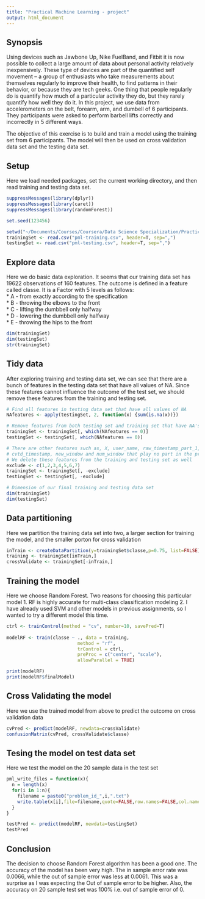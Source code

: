 ```yaml
---
title: "Practical Machine Learning - project"
output: html_document
---
```


## Synopsis
Using devices such as Jawbone Up, Nike FuelBand, and Fitbit it is now possible to collect a large amount of data about personal activity relatively inexpensively. These type of devices are part of the quantified self movement – a group of enthusiasts who take measurements about themselves regularly to improve their health, to find patterns in their behavior, or because they are tech geeks. One thing that people regularly do is quantify how much of a particular activity they do, but they rarely quantify how well they do it. In this project, we use data from accelerometers on the belt, forearm, arm, and dumbell of 6 participants. They participants were asked to perform barbell lifts correctly and incorrectly in 5 different ways. 

The objective of this exercise is to build and train a model using the training set from 6 participants. The model will then be used on cross validation data set and the testing data set. 

## Setup 
Here we load needed packages, set the current working directory, and then read training and testing data set.
```r
suppressMessages(library(dplyr))
suppressMessages(library(caret))
suppressMessages(library(randomForest))

set.seed(123456)

setwd("~/Documents/Courses/Coursera/Data Science Specialization/Practical Machine Learning/Project")
trainingSet <- read.csv("pml-training.csv", header=T, sep=",")
testingSet <- read.csv("pml-testing.csv", header=T, sep=",")

```

## Explore data
Here we do basic data exploration. It seems that our training data set has 19622 observations of 160 features. The outcome is defined in a feature called classe. It is a Factor with 5 levels as follows:  
  * A - from exactly according to the specification   
  * B - throwing the elbows to the front  
  * C - lifting the dumbbell only halfway   
  * D - lowering the dumbbell only halfway   
  * E - throwing the hips to the front  
```r
dim(trainingSet)
dim(testingSet)
str(trainingSet)
```

## Tidy data
After exploring training and testing data set, we can see that there are a bunch of features in the testing data set that have all values of NA. Since these features cannot influence the outcome of the test set, we should remove these features from the training and testing set.
```r
# Find all features in testing data set that have all values of NA
NAfeatures <- apply(testingSet, 2, function(x) {sum(is.na(x))})

# Remove features from both testing set and training set that have NA's. 
trainingSet <- trainingSet[, which(NAfeatures == 0)]
testingSet <- testingSet[, which(NAfeatures == 0)]

# There are other features such as, X, user_name, raw_timestamp_part_1, raw_timestamp_part_2,
# cvtd_timestamp, new_window and num_window that play no part in the predicting the output.
# We delete these features from the training and testing set as well
exclude <- c(1,2,3,4,5,6,7)
trainingSet <- trainingSet[, -exclude]
testingSet <- testingSet[, -exclude]

# Dimension of our final training and testing data set
dim(trainingSet)
dim(testingSet)
```

## Data partitioning
Here we partition the training data set into two, a larger section for training the model, and the smaller porton for cross validation
```r
inTrain <- createDataPartition(y=trainingSet$classe,p=0.75, list=FALSE)
training <- trainingSet[inTrain,]
crossValidate <- trainingSet[-inTrain,]
```

## Training the model
Here we choose Random Forest. Two reasons for choosing this particular model
  1. RF is highly accurate for multi-class classification modeling
  2. I have already used SVM and other models in previous assignments, so I wanted to try a different model this time.
```r
ctrl <- trainControl(method = "cv", number=10, savePred=T)
    
modelRF <- train(classe ~ ., data = training,
                          method = "rf",
                          trControl = ctrl,
                          preProc = c("center", "scale"),
                          allowParallel = TRUE)

print(modelRF)
print(modelRF$finalModel)
```

## Cross Validating the model
Here we use the trained model from above to predict the outcome on cross validation data
```r
cvPred <- predict(modelRF, newdata=crossValidate)
confusionMatrix(cvPred, crossValidate$classe)
```


## Tesing the model on test data set
Here we test the model on the 20 sample data in the test set
```r
pml_write_files = function(x){
  n = length(x)
  for(i in 1:n){
    filename = paste0("problem_id_",i,".txt")
    write.table(x[i],file=filename,quote=FALSE,row.names=FALSE,col.names=FALSE)
  }
}

testPred <- predict(modelRF, newdata=testingSet)
testPred
```

## Conclusion  
The decision to choose Random Forest algorithm has been a good one. The accuracy of the model has been very high. The in sample error rate was 0.0066, while the out of sample error was less at 0.0061. This was a surprise as I was expecting the Out of sample error to be higher. Also, the accuracy on 20 sample test set was 100% i.e. out of sample error of 0.




